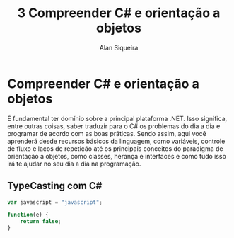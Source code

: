 ﻿---
title: 3 Compreender C# e orientação a objetos
headTitle: 3 Compreendendo C# e orientação a objetos
publicado:
tags: javascript
coverUrl: https://images.pexels.com/photos/546819/pexels-photo-546819.jpeg?auto=compress&cs=tinysrgb&h=750&w=1260
author: Alan Siqueira
firstParagraph: É fundamental ter domínio sobre a principal plataforma .NET. Isso significa, entre outras coisas, saber traduzir para o C# os problemas do dia a dia e programar de acordo com as boas práticas. Sendo assim, aqui você aprenderá desde recursos básicos da linguagem, como variáveis, controle de fluxo e laços de repetição até os principais conceitos do paradigma de orientação a objetos, como classes, herança e interfaces e como tudo isso irá te ajudar no seu dia a dia na programação.
---

# Compreender C# e orientação a objetos

É fundamental ter domínio sobre a principal plataforma .NET. Isso significa, entre outras coisas, saber traduzir para o C# os problemas do dia a dia e programar de acordo com as boas práticas. Sendo assim, aqui você aprenderá desde recursos básicos da linguagem, como variáveis, controle de fluxo e laços de repetição até os principais conceitos do paradigma de orientação a objetos, como classes, herança e interfaces e como tudo isso irá te ajudar no seu dia a dia na programação.

## TypeCasting com C#

```js
var javascript = "javascript";

function(e) {
    return false;
}

```
